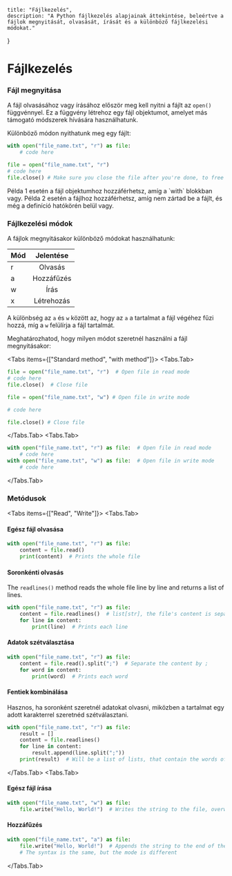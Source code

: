     title: "Fájlkezelés",
    description: "A Python fájlkezelés alapjainak áttekintése, beleértve a fájlok megnyitását, olvasását, írását és a különböző fájlkezelési módokat."
}


# Fájlkezelés

<Steps>

### Fájl megnyitása

A fájl olvasásához vagy írásához először meg kell nyitni a fájlt az `open()` függvénnyel. Ez a függvény létrehoz egy fájl objektumot, amelyet más támogató módszerek hívására használhatunk.

Különböző módon nyithatunk meg egy fájlt:

```py filename="example1.py" copy
with open("file_name.txt", "r") as file:
    # code here
```

```py filename="example2.py"
file = open("file_name.txt", "r")
# code here
file.close() # Make sure you close the file after you're done, to free up memory

```

<Callout>
Példa 1 esetén a fájl objektumhoz hozzáférhetsz, amíg a `with` blokkban vagy.
Példa 2 esetén a fájlhoz hozzáférhetsz, amíg nem zártad be a fájlt, és még a definíció hatókörén belül vagy.
</Callout>

### Fájlkezelési módok

A fájlok megnyitásakor különböző módokat használhatunk:

| Mód | Jelentése  |
| :-- | :--------: |
| r   |  Olvasás   |
| a   | Hozzáfűzés |
| w   |    Írás    |
| x   | Létrehozás |

A különbség az `a` és `w` között az, hogy az `a` a tartalmat a fájl végéhez fűzi hozzá, míg a `w` felülírja a fájl tartalmát.

Meghatározhatod, hogy milyen módot szeretnél használni a fájl megnyitásakor:

<Tabs items={["Standard method", "with method"]}>
<Tabs.Tab>
```py filename="example.py" /"r"/ /"w"/ copy
file = open("file_name.txt", "r")  # Open file in read mode
# code here
file.close()  # Close file

file = open("file_name.txt", "w") # Open file in write mode

# code here

file.close() # Close file

````
</Tabs.Tab>
<Tabs.Tab>
```py filename="example.py" /"r"/ /"w"/ copy
with open("file_name.txt", "r") as file:  # Open file in read mode
    # code here
with open("file_name.txt", "w") as file:  # Open file in write mode
    # code here
````

</Tabs.Tab>
</Tabs>

### Metódusok

<Tabs items={["Read", "Write"]}>
<Tabs.Tab>
#### Egész fájl olvasása
```py filename="example.py" copy
with open("file_name.txt", "r") as file:
    content = file.read()
    print(content)  # Prints the whole file
```

#### Soronkénti olvasás

The `readlines()` method reads the whole file line by line and returns a list of lines.

```py filename="example.py" copy
with open("file_name.txt", "r") as file:
    content = file.readlines()  # list[str], the file's content is separated at \n
    for line in content:
        print(line)  # Prints each line
```

#### Adatok szétválasztása

```py filename="example.py" copy
with open("file_name.txt", "r") as file:
    content = file.read().split(";")  # Separate the content by ;
    for word in content:
        print(word)  # Prints each word
```

#### Fentiek kombinálása

Hasznos, ha soronként szeretnél adatokat olvasni, miközben a tartalmat egy adott karakterrel szeretnéd szétválasztani.

```py filename="example.py" copy
with open("file_name.txt", "r") as file:
    result = []
    content = file.readlines()
    for line in content:
        result.append(line.split(";"))
    print(result)  # Will be a list of lists, that contain the words of each line
```

</Tabs.Tab>
<Tabs.Tab>
#### Egész fájl írása

```py filename="example.py" copy
with open("file_name.txt", "w") as file:
    file.write("Hello, World!")  # Writes the string to the file, overwriting the previous content
```

#### Hozzáfűzés

```py filename="example.py" copy
with open("file_name.txt", "a") as file:
    file.write("Hello, World!")  # Appends the string to the end of the file
    # The syntax is the same, but the mode is different
```

</Tabs.Tab>
</Tabs>

</Steps>
